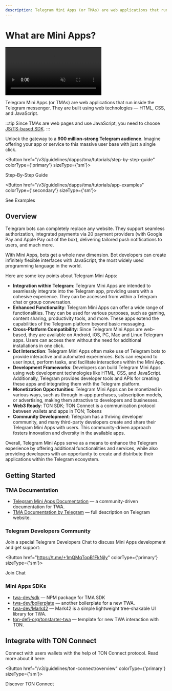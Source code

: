 ```yaml
---
description: Telegram Mini Apps (or TMAs) are web applications that run inside the Telegram messenger. They are built using web technologies — HTML, CSS, and JavaScript.
---
```


# What are Mini Apps?

<div style={{width: '100%', textAlign:'center', margin: '10pt auto'}}>
  <video style={{width: '100%',maxWidth: '600px', borderRadius: '10pt'}} muted={true} autoPlay={true} loop={true}>
    <source src="/files/twa.mp4" type="video/mp4" />

    Your browser does not support the video tag.

  </video>
</div>

Telegram Mini Apps (or TMAs) are web applications that run inside the Telegram messenger. They are built using web technologies — HTML, CSS, and JavaScript.

:::tip
Since TMAs are web pages and use JavaScript, you need to choose [JS/TS-based SDK](/v3/guidelines/dapps/apis-sdks/sdk#typescript--javascript).
:::

Unlock the gateway to a **900 million-strong Telegram audience**. Imagine offering your app or service to this massive user base with just a single click.


<Button href="/v3/guidelines/dapps/tma/tutorials/step-by-step-guide" colorType={'primary'} sizeType={'sm'}>

Step-By-Step Guide

</Button>


<Button href="/v3/guidelines/dapps/tma/tutorials/app-examples" colorType={'secondary'} sizeType={'sm'}>

See Examples

</Button>


## Overview

Telegram bots can completely replace any website. They support seamless authorization, integrated payments via 20 payment providers (with Google Pay and Apple Pay out of the box), delivering tailored push notifications to users, and much more.

With Mini Apps, bots get a whole new dimension. Bot developers can create infinitely flexible interfaces with JavaScript, the most widely used programming language in the world.

Here are some key points about Telegram Mini Apps:

- **Integration within Telegram**: Telegram Mini Apps are intended to seamlessly integrate into the Telegram app, providing users with a cohesive experience. They can be accessed from within a Telegram chat or group conversation.
- **Enhanced Functionality**: Telegram Mini Apps can offer a wide range of functionalities. They can be used for various purposes, such as gaming, content sharing, productivity tools, and more. These apps extend the capabilities of the Telegram platform beyond basic messaging.
- **Cross-Platform Compatibility**: Since Telegram Mini Apps are web-based, they are available on Android, iOS, PC, Mac and Linux Telegram apps. Users can access them without the need for additional installations in one click.
- **Bot Interaction**: Telegram Mini Apps often make use of Telegram bots to provide interactive and automated experiences. Bots can respond to user input, perform tasks, and facilitate interactions within the Mini App.
- **Development Frameworks**: Developers can build Telegram Mini Apps using web development technologies like HTML, CSS, and JavaScript. Additionally, Telegram provides developer tools and APIs for creating these apps and integrating them with the Telegram platform.
- **Monetization Opportunities**: Telegram Mini Apps can be monetized in various ways, such as through in-app purchases, subscription models, or advertising, making them attractive to developers and businesses.
- **Web3 Ready**: TON SDK; TON Connect is a communication protocol between wallets and apps in TON; Tokens
- **Community Development**: Telegram has a thriving developer community, and many third-party developers create and share their Telegram Mini Apps with users. This community-driven approach fosters innovation and diversity in the available apps.

Overall, Telegram Mini Apps serve as a means to enhance the Telegram experience by offering additional functionalities and services, while also providing developers with an opportunity to create and distribute their applications within the Telegram ecosystem.

## Getting Started

### TMA Documentation

- [Telegram Mini Apps Documentation](https://docs.telegram-mini-apps.com) — a community-driven documentation for TWA.
- [TMA Documentation by Telegram](https://core.telegram.org/bots/webapps) — full description on Telegram website.

### Telegram Developers Community

Join a special Telegram Developers Chat to discuss Mini Apps development and get support:


<Button href="https://t.me/+1mQMqTopB1FkNjIy" colorType={'primary'} sizeType={'sm'}>

Join Chat

</Button>


### Mini Apps SDKs

- [twa-dev/sdk](https://github.com/twa-dev/sdk) — NPM package for TMA SDK
- [twa-dev/boilerplate](https://github.com/twa-dev/Boilerplate) — another boilerplate for a new TWA.
- [twa-dev/Mark42](https://github.com/twa-dev/Mark42) — Mark42 is a simple lightweight tree-shakable UI library for TWA.
- [ton-defi-org/tonstarter-twa](https://github.com/ton-defi-org/tonstarter-twa) — template for new TWA interaction with TON.

## Integrate with TON Connect

Connect with users wallets with the help of TON Connect protocol. Read more about it here:


<Button href="/v3/guidelines/ton-connect/overview" colorType={'primary'} sizeType={'sm'}>

Discover TON Connect

</Button>

